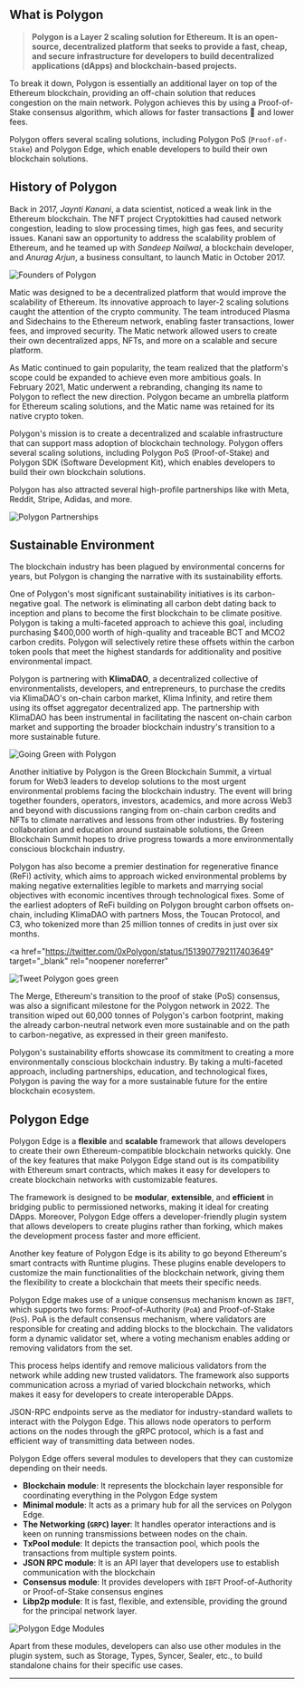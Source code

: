 ## What is Polygon

> **Polygon is a Layer 2 scaling solution for Ethereum. It is an open-source, decentralized platform that seeks to provide a fast, cheap, and secure infrastructure for developers to build decentralized applications (dApps) and blockchain-based projects.**

To break it down, Polygon is essentially an additional layer on top of the Ethereum blockchain, providing an off-chain solution that reduces congestion on the main network. Polygon achieves this by using a Proof-of-Stake consensus algorithm, which allows for faster transactions 🚀 and lower fees.

Polygon offers several scaling solutions, including Polygon PoS (`Proof-of-Stake`) and Polygon Edge, which enable developers to build their own blockchain solutions.

## History of Polygon

Back in 2017, _Jaynti Kanani_, a data scientist, noticed a weak link in the Ethereum blockchain. The NFT project Cryptokitties had caused network congestion, leading to slow processing times, high gas fees, and security issues. Kanani saw an opportunity to address the scalability problem of Ethereum, and he teamed up with _Sandeep Nailwal_, a blockchain developer, and _Anurag Arjun_, a business consultant, to launch Matic in October 2017.

![Founders of Polygon](assets/polygon-deep-dive/polygon-founders.webp)

Matic was designed to be a decentralized platform that would improve the scalability of Ethereum. Its innovative approach to layer-2 scaling solutions caught the attention of the crypto community. The team introduced Plasma and Sidechains to the Ethereum network, enabling faster transactions, lower fees, and improved security. The Matic network allowed users to create their own decentralized apps, NFTs, and more on a scalable and secure platform.

As Matic continued to gain popularity, the team realized that the platform's scope could be expanded to achieve even more ambitious goals. In February 2021, Matic underwent a rebranding, changing its name to Polygon to reflect the new direction. Polygon became an umbrella platform for Ethereum scaling solutions, and the Matic name was retained for its native crypto token.

Polygon's mission is to create a decentralized and scalable infrastructure that can support mass adoption of blockchain technology. Polygon offers several scaling solutions, including Polygon PoS (Proof-of-Stake) and Polygon SDK (Software Development Kit), which enables developers to build their own blockchain solutions.

Polygon has also attracted several high-profile partnerships like with Meta, Reddit, Stripe, Adidas, and more.

![Polygon Partnerships](https://cryptobullsclub.com/wp-content/uploads/2022/11/Polygon-partners.png)

## Sustainable Environment

The blockchain industry has been plagued by environmental concerns for years, but Polygon is changing the narrative with its sustainability efforts.

One of Polygon's most significant sustainability initiatives is its carbon-negative goal. The network is eliminating all carbon debt dating back to inception and plans to become the first blockchain to be climate positive. Polygon is taking a multi-faceted approach to achieve this goal, including purchasing $400,000 worth of high-quality and traceable BCT and MCO2 carbon credits. Polygon will selectively retire these offsets within the carbon token pools that meet the highest standards for additionality and positive environmental impact.

Polygon is partnering with **KlimaDAO**, a decentralized collective of environmentalists, developers, and entrepreneurs, to purchase the credits via KlimaDAO's on-chain carbon market, Klima Infinity, and retire them using its offset aggregator decentralized app. The partnership with KlimaDAO has been instrumental in facilitating the nascent on-chain carbon market and supporting the broader blockchain industry's transition to a more sustainable future.

![Going Green with Polygon](assets/polygon-deep-dive/going-green-polygon.webp)

Another initiative by Polygon is the Green Blockchain Summit, a virtual forum for Web3 leaders to develop solutions to the most urgent environmental problems facing the blockchain industry. The event will bring together founders, operators, investors, academics, and more across Web3 and beyond with discussions ranging from on-chain carbon credits and NFTs to climate narratives and lessons from other industries. By fostering collaboration and education around sustainable solutions, the Green Blockchain Summit hopes to drive progress towards a more environmentally conscious blockchain industry.

Polygon has also become a premier destination for regenerative finance (ReFi) activity, which aims to approach wicked environmental problems by making negative externalities legible to markets and marrying social objectives with economic incentives through technological fixes. Some of the earliest adopters of ReFi building on Polygon brought carbon offsets on-chain, including KlimaDAO with partners Moss, the Toucan Protocol, and C3, who tokenized more than 25 million tonnes of credits in just over six months.


<a
  href="https://twitter.com/0xPolygon/status/1513907792117403649"
  target="_blank"
  rel="noopener noreferrer"
>
  <Image src={tweet} width={500} height={500} alt="Tweet Polygon goes green" />
</a>

The Merge, Ethereum's transition to the proof of stake (PoS) consensus, was also a significant milestone for the Polygon network in 2022. The transition wiped out 60,000 tonnes of Polygon's carbon footprint, making the already carbon-neutral network even more sustainable and on the path to carbon-negative, as expressed in their green manifesto.

Polygon's sustainability efforts showcase its commitment to creating a more environmentally conscious blockchain industry. By taking a multi-faceted approach, including partnerships, education, and technological fixes, Polygon is paving the way for a more sustainable future for the entire blockchain ecosystem.

## Polygon Edge

Polygon Edge is a **flexible** and **scalable** framework that allows developers to create their own Ethereum-compatible blockchain networks quickly. One of the key features that make Polygon Edge stand out is its compatibility with Ethereum smart contracts, which makes it easy for developers to create blockchain networks with customizable features.

The framework is designed to be **modular**, **extensible**, and **efficient** in bridging public to permissioned networks, making it ideal for creating DApps. Moreover, Polygon Edge offers a developer-friendly plugin system that allows developers to create plugins rather than forking, which makes the development process faster and more efficient.

Another key feature of Polygon Edge is its ability to go beyond Ethereum's smart contracts with Runtime plugins. These plugins enable developers to customize the main functionalities of the blockchain network, giving them the flexibility to create a blockchain that meets their specific needs.

Polygon Edge makes use of a unique consensus mechanism known as `IBFT`, which supports two forms: Proof-of-Authority (`PoA`) and Proof-of-Stake (`PoS`). PoA is the default consensus mechanism, where validators are responsible for creating and adding blocks to the blockchain. The validators form a dynamic validator set, where a voting mechanism enables adding or removing validators from the set.

This process helps identify and remove malicious validators from the network while adding new trusted validators. The framework also supports communication across a myriad of varied blockchain networks, which makes it easy for developers to create interoperable DApps.

JSON-RPC endpoints serve as the mediator for industry-standard wallets to interact with the Polygon Edge. This allows node operators to perform actions on the nodes through the gRPC protocol, which is a fast and efficient way of transmitting data between nodes.

Polygon Edge offers several modules to developers that they can customize depending on their needs.

- **Blockchain module**: It represents the blockchain layer responsible for coordinating everything in the Polygon Edge system
- **Minimal module**: It acts as a primary hub for all the services on Polygon Edge.
- **The Networking (`GRPC`) layer**: It handles operator interactions and is keen on running transmissions between nodes on the chain.
- **TxPool module**: It depicts the transaction pool, which pools the transactions from multiple system points.
- **JSON RPC module**: It is an API layer that developers use to establish communication with the blockchain
- **Consensus module**: It provides developers with `IBFT` Proof-of-Authority or Proof-of-Stake consensus engines
- **Libp2p module**: It is fast, flexible, and extensible, providing the ground for the principal network layer.

![Polygon Edge Modules](assets/polygon-deep-dive/polygon-edge-modules.svg)

Apart from these modules, developers can also use other modules in the plugin system, such as Storage, Types, Syncer, Sealer, etc., to build standalone chains for their specific use cases.

---